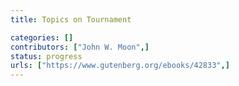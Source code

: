 ```yaml
---
title: Topics on Tournament

categories: []
contributors: ["John W. Moon",]
status: progress
urls: ["https://www.gutenberg.org/ebooks/42833",]
---
```


